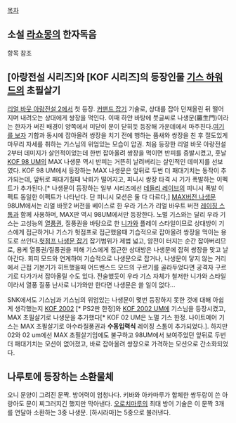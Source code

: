 [[목차]]

== 소설 [[라쇼몽]]의 한자독음 ==
항목 참조

== [아랑전설 시리즈]와 [KOF 시리즈]의 등장인물 [[기스 하워드]]의 초필살기 ==
[[리얼 바웃 아랑전설 2]]에서 첫 등장. [[커맨드 잡기]] 기술로, 상대를 잡아 던져올린 뒤 떨어지며 내려오는 상대에게 쌍장을 먹인다. 이때 하얀 바탕에 붓글씨로 나생문(羅生門)이라는 한자가 써진 배경이 양쪽에서 미닫이 문이 닫히듯 등장해 가운데에서 마주친다.[http://youtu.be/SFtklqG9ma4?t=22m52s 여기를 보자] 기합과 동시에 잡아올려 쌍장을 치기 전에 행하는 품새와 쌍장을 친 후 절도있게 마무리 자세를 취하는 기스님의 위엄있는 모습이 압권.
처음 등장한 리얼 바웃 아랑전설2부터 데미지가 살인적이었는데 한번 잡아올려 쌍장을 먹이면 반피를 증발시켰고, 훗날 [[KOF 98 UM]]의 MAX 나생문 역시 반피는 거뜬히 날려버리는 살인적인 데미지를 선보였다. 
KOF 98 UM에서 등장하는 MAX 나생문은 앞뒤로 두번 더 패대기치는 동작이 추가되는데,  앞뒤로 패대기칠때 낙뢰가 떨어지고, 피니시 쌍장 타격 시 기가 폭발하는 이펙트가 추가된다.[* 나생문이 등장하는 일부 시리즈에선 [[데들리 레이브]]의 피니시 폭발 이펙트 동일한 이펙트가 나타난다. 단 피니시 모션은 둘 다 다르다,] [http://youtu.be/SFtklqG9ma4?t=22m59s MAX버전 나생문] 98UM에서는 리얼 바웃2 버전을 베이스로 한 우라 기스가 리얼 바우트 버전 [[레이징 스톰]]과 함께 사용하며, MAX판 역시 98UM에서만 등장한다. 
노멀 기스와는 달리 우라 기스는 고성능의 [[열풍권]], 질풍권을 바탕으로 한 [[니가와]] 플레이 스타일이므로 상대방이 기스에게 접근하거나 기스가 헛점프로 접근했을때 기습적으로 잡아올려 쌍장을 먹이는 용도로 쓰인다.[http://youtu.be/2-yO3cXbu5c 헛점프 나생문 잡기] 잡기범위가 제법 넓고, 암전이 터지는 순간 잡아버리므로, 용케 열풍권/질풍권을 피해 기스에게 접근한 상대방은 나생문에 잡혀 쌍장을 맞고 날아간다. 
회피 모드와 연계하여 기습적으로 나생문으로 잡거나, 나생문이 닿지 않는 거리에서 근접 기본기가 히트했을때 어드밴스드 모드의 구르기를 골라두었다면 공격자 구르기로 다가가서 잡아올릴 수도 있다. 
전술했듯이 우라 기스 자체가 철저한 니가와 스타일이라서 열풍 질풍 난사로 니가와만 한다면 나생문은 쓸 일이 없다... 

SNK에서도 기스님과 기스님의 위엄있는 나생문이 몇번 등장하지 못한 것에 대해 아쉽게 생각했는지 [[KOF 2002]] [* PS2판 한정]와 [[KOF 2002 UM]]에 기스님을 등장시켰고, MAX 초필살기로 나생문을 추가했다[* KOF 02 UM은 노멀 기스 한정. 나이트메어 기스는 MAX 초필살기로 아수라질풍권과 '''수동입력식''' 레이징 스톰이 추가되었다.]. 하지만 02와 02 um에선 MAX 초필살기임에도 불구하고 98UM에서 보여주었던 앞뒤로 두번 더 패대기치는 모션이 없어졌고, 바로 잡아올려 쌍장으로 가격하는 모션으로 간소화되었다. 

== 나루토에 등장하는 소환물체 ==
오니 문양이 그려진 문짝. 방어력이 엄청나다. 키바와 아카마루가 합체한 쌍두랑이 쓴 아랑아도 문이 찌그러지긴 했지만 막아낸다. [[오로치마루]]의 최대 방어 기술은 이 문짝 3개를 연달아 소환하는 3중 나생문. [하시라마]는 5중으로 불러낸다.
